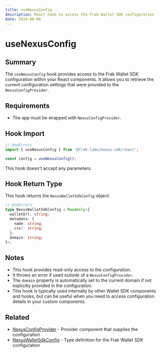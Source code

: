 ```yaml
---
title: useNexusConfig
description: React hook to access the Frak Wallet SDK configuration
date: 2024-09-06
---
```


# useNexusConfig

## Summary
The `useNexusConfig` hook provides access to the Frak Wallet SDK configuration within your React components. It allows you to retrieve the current configuration settings that were provided to the `NexusConfigProvider`.

## Requirements
- The app must be wrapped with `NexusConfigProvider`.

## Hook Import

```ts twoslash
// @noErrors
import { useNexusConfig } from '@frak-labs/nexus-sdk/react';

const config = useNexusConfig();
```

This hook doesn't accept any parameters.

## Hook Return Type
This hook returns the `NexusWalletSdkConfig` object:

```ts twoslash
// @noErrors
type NexusWalletSdkConfig = Readonly<{
  walletUrl: string;
  metadata: {
    name: string;
    css?: string;
  };
  domain: string;
}>;
```

## Notes
- This hook provides read-only access to the configuration.
- It throws an error if used outside of a `NexusConfigProvider`.
- The `domain` property is automatically set to the current domain if not explicitly provided in the configuration.
- This hook is typically used internally by other Wallet SDK components and hooks, but can be useful when you need to access configuration details in your custom components.

## Related
- [NexusConfigProvider](/wallet-sdk/api/react/NexusConfigProvider) - Provider component that supplies the configuration
- [NexusWalletSdkConfig](/wallet-sdk/api/types/NexusWalletSdkConfig) - Type definition for the Frak Wallet SDK configuration